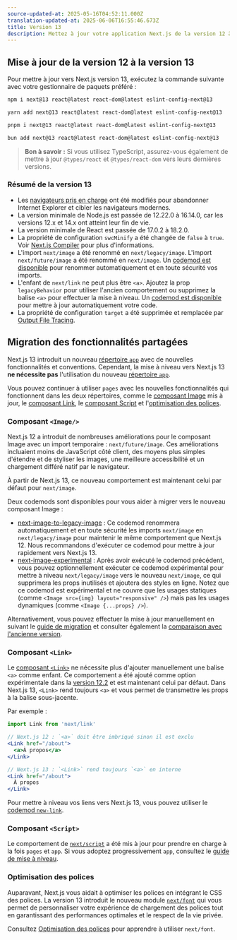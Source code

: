 ```yaml
---
source-updated-at: 2025-05-16T04:52:11.000Z
translation-updated-at: 2025-06-06T16:55:46.673Z
title: Version 13
description: Mettez à jour votre application Next.js de la version 12 à la version 13.
---
```


## Mise à jour de la version 12 à la version 13

Pour mettre à jour vers Next.js version 13, exécutez la commande suivante avec votre gestionnaire de paquets préféré :

```bash filename="Terminal"
npm i next@13 react@latest react-dom@latest eslint-config-next@13
```

```bash filename="Terminal"
yarn add next@13 react@latest react-dom@latest eslint-config-next@13
```

```bash filename="Terminal"
pnpm i next@13 react@latest react-dom@latest eslint-config-next@13
```

```bash filename="Terminal"
bun add next@13 react@latest react-dom@latest eslint-config-next@13
```

> **Bon à savoir :** Si vous utilisez TypeScript, assurez-vous également de mettre à jour `@types/react` et `@types/react-dom` vers leurs dernières versions.

### Résumé de la version 13

- Les [navigateurs pris en charge](/docs/architecture/supported-browsers) ont été modifiés pour abandonner Internet Explorer et cibler les navigateurs modernes.
- La version minimale de Node.js est passée de 12.22.0 à 16.14.0, car les versions 12.x et 14.x ont atteint leur fin de vie.
- La version minimale de React est passée de 17.0.2 à 18.2.0.
- La propriété de configuration `swcMinify` a été changée de `false` à `true`. Voir [Next.js Compiler](/docs/architecture/nextjs-compiler) pour plus d'informations.
- L'import `next/image` a été renommé en `next/legacy/image`. L'import `next/future/image` a été renommé en `next/image`. Un [codemod est disponible](/docs/pages/building-your-application/upgrading/codemods#next-image-to-legacy-image) pour renommer automatiquement et en toute sécurité vos imports.
- L'enfant de `next/link` ne peut plus être `<a>`. Ajoutez la prop `legacyBehavior` pour utiliser l'ancien comportement ou supprimez la balise `<a>` pour effectuer la mise à niveau. Un [codemod est disponible](/docs/pages/building-your-application/upgrading/codemods#new-link) pour mettre à jour automatiquement votre code.
- La propriété de configuration `target` a été supprimée et remplacée par [Output File Tracing](/docs/pages/api-reference/next-config-js/output).

## Migration des fonctionnalités partagées

Next.js 13 introduit un nouveau [répertoire `app`](/docs/app/building-your-application/routing) avec de nouvelles fonctionnalités et conventions. Cependant, la mise à niveau vers Next.js 13 **ne nécessite pas** l'utilisation du nouveau [répertoire `app`](/docs/app/building-your-application/routing#the-app-router).

Vous pouvez continuer à utiliser `pages` avec les nouvelles fonctionnalités qui fonctionnent dans les deux répertoires, comme le [composant Image](#image-component) mis à jour, le [composant Link](#link-component), le [composant Script](#script-component) et l'[optimisation des polices](#font-optimization).

### Composant `<Image/>`

Next.js 12 a introduit de nombreuses améliorations pour le composant Image avec un import temporaire : `next/future/image`. Ces améliorations incluaient moins de JavaScript côté client, des moyens plus simples d'étendre et de styliser les images, une meilleure accessibilité et un chargement différé natif par le navigateur.

À partir de Next.js 13, ce nouveau comportement est maintenant celui par défaut pour `next/image`.

Deux codemods sont disponibles pour vous aider à migrer vers le nouveau composant Image :

- [next-image-to-legacy-image](/docs/pages/building-your-application/upgrading/codemods#next-image-to-legacy-image) : Ce codemod renommera automatiquement et en toute sécurité les imports `next/image` en `next/legacy/image` pour maintenir le même comportement que Next.js 12. Nous recommandons d'exécuter ce codemod pour mettre à jour rapidement vers Next.js 13.
- [next-image-experimental](/docs/pages/building-your-application/upgrading/codemods#next-image-experimental) : Après avoir exécuté le codemod précédent, vous pouvez optionnellement exécuter ce codemod expérimental pour mettre à niveau `next/legacy/image` vers le nouveau `next/image`, ce qui supprimera les props inutilisés et ajoutera des styles en ligne. Notez que ce codemod est expérimental et ne couvre que les usages statiques (comme `<Image src={img} layout="responsive" />`) mais pas les usages dynamiques (comme `<Image {...props} />`).

Alternativement, vous pouvez effectuer la mise à jour manuellement en suivant le [guide de migration](/docs/pages/building-your-application/upgrading/codemods#next-image-experimental) et consulter également la [comparaison avec l'ancienne version](/docs/pages/api-reference/components/image-legacy#comparison).

### Composant `<Link>`

Le [composant `<Link>`](/docs/pages/api-reference/components/link) ne nécessite plus d'ajouter manuellement une balise `<a>` comme enfant. Ce comportement a été ajouté comme option expérimentale dans la [version 12.2](https://nextjs.org/blog/next-12-2) et est maintenant celui par défaut. Dans Next.js 13, `<Link>` rend toujours `<a>` et vous permet de transmettre les props à la balise sous-jacente.

Par exemple :

```jsx
import Link from 'next/link'

// Next.js 12 : `<a>` doit être imbriqué sinon il est exclu
<Link href="/about">
  <a>À propos</a>
</Link>

// Next.js 13 : `<Link>` rend toujours `<a>` en interne
<Link href="/about">
  À propos
</Link>
```

Pour mettre à niveau vos liens vers Next.js 13, vous pouvez utiliser le [codemod `new-link`](/docs/pages/building-your-application/upgrading/codemods#new-link).

### Composant `<Script>`

Le comportement de [`next/script`](/docs/pages/api-reference/components/script) a été mis à jour pour prendre en charge à la fois `pages` et `app`. Si vous adoptez progressivement `app`, consultez le [guide de mise à niveau](/docs/pages/building-your-application/upgrading).

### Optimisation des polices

Auparavant, Next.js vous aidait à optimiser les polices en intégrant le CSS des polices. La version 13 introduit le nouveau module [`next/font`](/docs/pages/building-your-application/optimizing/fonts) qui vous permet de personnaliser votre expérience de chargement des polices tout en garantissant des performances optimales et le respect de la vie privée.

Consultez [Optimisation des polices](/docs/pages/building-your-application/optimizing/fonts) pour apprendre à utiliser `next/font`.